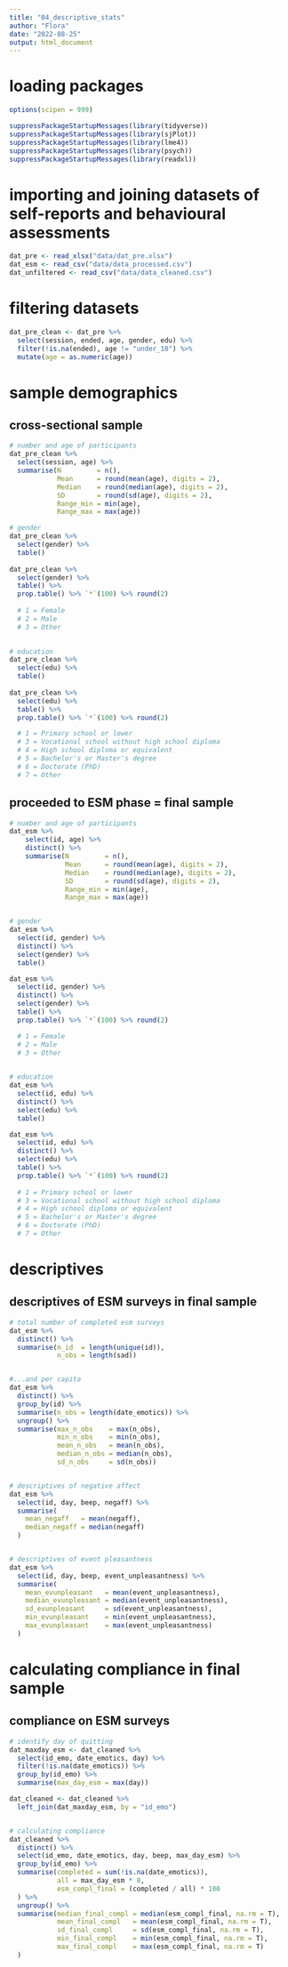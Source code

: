 ```yaml
---
title: "04_descriptive_stats"
author: "Flora"
date: "2022-08-25"
output: html_document
---
```


# loading packages
```r
options(scipen = 999)

suppressPackageStartupMessages(library(tidyverse))
suppressPackageStartupMessages(library(sjPlot))
suppressPackageStartupMessages(library(lme4))
suppressPackageStartupMessages(library(psych))
suppressPackageStartupMessages(library(readxl))
```


# importing and joining datasets of self-reports and behavioural assessments
```r
dat_pre <- read_xlsx("data/dat_pre.xlsx")
dat_esm <- read_csv("data/data_processed.csv")
dat_unfiltered <- read_csv("data/data_cleaned.csv")
```

# filtering datasets
```r
dat_pre_clean <- dat_pre %>% 
  select(session, ended, age, gender, edu) %>% 
  filter(!is.na(ended), age != "under_18") %>% 
  mutate(age = as.numeric(age))
```

# sample demographics

## cross-sectional sample
```r

# number and age of participants  
dat_pre_clean %>% 
  select(session, age) %>% 
  summarise(N         = n(),
            Mean      = round(mean(age), digits = 2),
            Median    = round(median(age), digits = 2),
            SD        = round(sd(age), digits = 2),
            Range_min = min(age),
            Range_max = max(age))

# gender
dat_pre_clean %>% 
  select(gender) %>% 
  table()
  
dat_pre_clean %>%
  select(gender) %>% 
  table() %>% 
  prop.table() %>% `*`(100) %>% round(2)
  
  # 1 = Female
  # 2 = Male
  # 3 = Other
  

# education
dat_pre_clean %>% 
  select(edu) %>% 
  table()
  
dat_pre_clean %>% 
  select(edu) %>% 
  table() %>% 
  prop.table() %>% `*`(100) %>% round(2)

  # 1 = Primary school or lower
  # 3 = Vocational school without high school diploma
  # 4 = High school diploma or equivalent 
  # 5 = Bachelor's or Master's degree
  # 6 = Doctorate (PhD)
  # 7 = Other
```


## proceeded to ESM phase = final sample
```r

# number and age of participants  
dat_esm %>%
    select(id, age) %>%
    distinct() %>%
    summarise(N         = n(),
              Mean      = round(mean(age), digits = 2),
              Median    = round(median(age), digits = 2),
              SD        = round(sd(age), digits = 2),
              Range_min = min(age),
              Range_max = max(age))


# gender
dat_esm %>% 
  select(id, gender) %>%
  distinct() %>% 
  select(gender) %>% 
  table()

dat_esm %>% 
  select(id, gender) %>%
  distinct() %>% 
  select(gender) %>% 
  table() %>% 
  prop.table() %>% `*`(100) %>% round(2)

  # 1 = Female
  # 2 = Male
  # 3 = Other

  
# education
dat_esm %>% 
  select(id, edu) %>%
  distinct() %>% 
  select(edu) %>% 
  table()

dat_esm %>% 
  select(id, edu) %>%
  distinct() %>% 
  select(edu) %>% 
  table() %>% 
  prop.table() %>% `*`(100) %>% round(2)
  
  # 1 = Primary school or lower
  # 3 = Vocational school without high school diploma
  # 4 = High school diploma or equivalent 
  # 5 = Bachelor's or Master's degree
  # 6 = Doctorate (PhD)
  # 7 = Other
```


# descriptives

## descriptives of ESM surveys in final sample
```r

# total number of completed esm surveys
dat_esm %>%
  distinct() %>% 
  summarise(n_id  = length(unique(id)),
            n_obs = length(sad))


#...and per capita
dat_esm %>%
  distinct() %>% 
  group_by(id) %>% 
  summarise(n_obs = length(date_emotics)) %>% 
  ungroup() %>% 
  summarise(max_n_obs    = max(n_obs),
            min_n_obs    = min(n_obs),
            mean_n_obs   = mean(n_obs),
            median_n_obs = median(n_obs),
            sd_n_obs     = sd(n_obs))


# descriptives of negative affect
dat_esm %>%
  select(id, day, beep, negaff) %>%
  summarise(
    mean_negaff   = mean(negaff),
    median_negaff = median(negaff)
  )


# descriptives of event pleasantness
dat_esm %>% 
  select(id, day, beep, event_unpleasantness) %>% 
  summarise(
    mean_evunpleasant   = mean(event_unpleasantness),
    median_evunpleasant = median(event_unpleasantness),
    sd_evunpleasant     = sd(event_unpleasantness),
    min_evunpleasant    = min(event_unpleasantness),
    max_evunpleasant    = max(event_unpleasantness)
  )
```


# calculating compliance in final sample

## compliance on ESM surveys
```r

# identify day of quitting
dat_maxday_esm <- dat_cleaned %>% 
  select(id_emo, date_emotics, day) %>% 
  filter(!is.na(date_emotics)) %>% 
  group_by(id_emo) %>% 
  summarise(max_day_esm = max(day))

dat_cleaned <- dat_cleaned %>% 
  left_join(dat_maxday_esm, by = "id_emo")


# calculating compliance
dat_cleaned %>%
  distinct() %>% 
  select(id_emo, date_emotics, day, beep, max_day_esm) %>%
  group_by(id_emo) %>%
  summarise(completed = sum(!is.na(date_emotics)),
            all = max_day_esm * 8, 
            esm_compl_final = (completed / all) * 100
  ) %>%
  ungroup() %>%
  summarise(median_final_compl = median(esm_compl_final, na.rm = T),
            mean_final_compl   = mean(esm_compl_final, na.rm = T),
            sd_final_compl     = sd(esm_compl_final, na.rm = T),
            min_final_compl    = min(esm_compl_final, na.rm = T),
            max_final_compl    = max(esm_compl_final, na.rm = T)
  )
```

